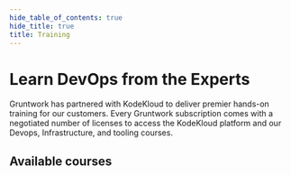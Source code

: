 ```yaml
---
hide_table_of_contents: true
hide_title: true
title: Training
---
```



<CenterLayout>

# Learn DevOps from the Experts

Gruntwork has partnered with KodeKloud to deliver premier hands-on training for our customers.  Every Gruntwork subscription comes with a negotiated number of licenses to access the KodeKloud platform and our Devops, Infrastructure, and tooling courses.

## Available courses

<Grid cols={2} gap="2rem">
  <Course
    title="Terragrunt for Beginners"
    icon="/img/courses/terraform.svg"
    href="https://learn.kodekloud.com/user/courses/terragrunt-for-beginners"
    description="Master Terragrunt and streamline your Terraform workflows—scaling multi-environment management with the DRY principle through practical, hands-on labs."
    author="Stefan Matić"
    authorImg="/img/courses/authors/stefanmatic.png"
    videos={12}
    duration={275}
    videoLabel={'modules'}
  />
  <Course
    title="OpenTofu: A Beginners Guide"
    icon="/img/courses/opentofu-icon.svg"
    href="https://learn.kodekloud.com/user/courses/opentofu-a-beginners-guide-to-a-terraform-fork-including-migration-from-terraform"
    description="Master Infrastructure as Code from scratch with our OpenTofu course—no experience needed! Begin with basics and advance to cutting-edge practices, all through hands-on, browser-based labs."
    author="Stefan Matić"
    authorImg="/img/courses/authors/stefanmatic.png"
    videos={13}
    videoLabel={'modules'}
    duration={400}
  />
  <Course
    title="Learn By Doing: AWS Workshop with Terraform"
    icon="/img/courses/amazon_aws-icon.svg"
    href="https://learn.kodekloud.com/user/courses/learn-by-doing-aws-workshop-with-terraform"
    description="This hands-on course will provide you with practical experience and actionable insights for deploying and managing AWS infrastructure using Terraform"
    author="Vijin Palazhi"
    authorImg="/img/courses/authors/vijin.png"
    videos={9}
    videoLabel={'lessons'}
  />
  <Course
    title="And Many More!"
    href="https://learn.kodekloud.com/user/courses"
    description="KodeKloud has hundreds of relevant courses, search the full directory"
    icon={"/img/courses/kodekloud.svg"}
  />
</Grid>

</CenterLayout>


<!-- ##DOCS-SOURCER-START
{
  "sourcePlugin": "local-copier",
  "hash": "22fb47e1f56898c89c3c4eb09358374f"
}
##DOCS-SOURCER-END -->
